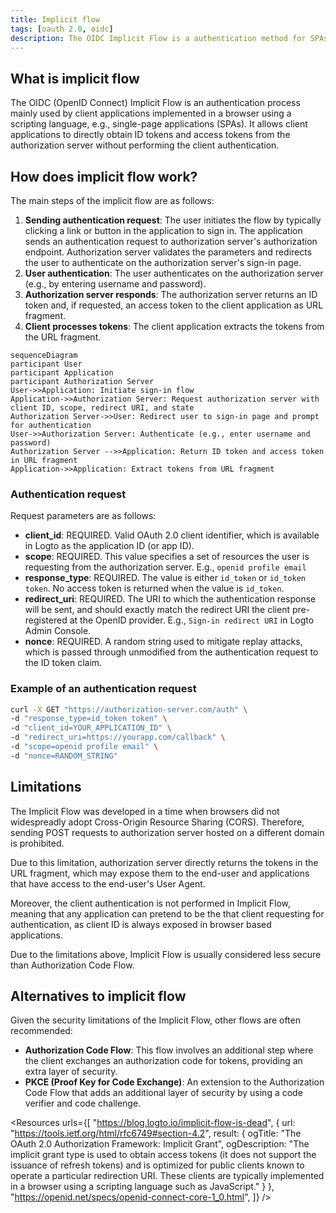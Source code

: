 ```yaml
---
title: Implicit flow
tags: [oauth 2.0, oidc]
description: The OIDC Implicit Flow is a authentication method for SPAs, enabling them to quickly receive tokens directly from the authorization server. While it simplifies the process by eliminating the need for a backend server, it comes with lower security due to token exposure in the URL.
---
```


## What is implicit flow

The OIDC (OpenID Connect) Implicit Flow is an authentication process mainly used by client applications implemented in a browser using a scripting language, e.g., single-page applications (SPAs). It allows client applications to directly obtain ID tokens and access tokens from the authorization server without performing the client authentication.

## How does implicit flow work?

The main steps of the implicit flow are as follows:

1. **Sending authentication request**: The user initiates the flow by typically clicking a link or button in the application to sign in. The application sends an authentication request to authorization server's authorization endpoint. Authorization server validates the parameters and redirects the user to authenticate on the authorization server's sign-in page.
2. **User authentication**: The user authenticates on the authorization server (e.g., by entering username and password).
3. **Authorization server responds**: The authorization server returns an ID token and, if requested, an access token to the client application as URL fragment.
4. **Client processes tokens**: The client application extracts the tokens from the URL fragment.

```mermaid
sequenceDiagram
participant User
participant Application
participant Authorization Server
User->>Application: Initiate sign-in flow
Application->>Authorization Server: Request authorization server with client ID, scope, redirect URI, and state
Authorization Server->>User: Redirect user to sign-in page and prompt for authentication
User->>Authorization Server: Authenticate (e.g., enter username and password)
Authorization Server -->>Application: Return ID token and access token in URL fragment
Application->>Application: Extract tokens from URL fragment
```

### Authentication request

Request parameters are as follows:
- **client_id**: REQUIRED. Valid OAuth 2.0 client identifier, which is available in Logto as the application ID (or app ID).
- **scope**: REQUIRED. This value specifies a set of resources the user is requesting from the authorization server. E.g., `openid profile email`
- **response_type**: REQUIRED. The value is either `id_token` or `id_token token`. No access token is returned when the value is `id_token`.
- **redirect_uri**: REQUIRED. The URI to which the authentication response will be sent, and should exactly match the redirect URI the client pre-registered at the OpenID provider. E.g., `Sign-in redirect URI` in Logto Admin Console.
- **nonce**: REQUIRED. A random string used to mitigate replay attacks, which is passed through unmodified from the authentication request to the ID token claim.

### Example of an authentication request

```bash
curl -X GET "https://authorization-server.com/auth" \
-d "response_type=id_token token" \
-d "client_id=YOUR_APPLICATION_ID" \
-d "redirect_uri=https://yourapp.com/callback" \
-d "scope=openid profile email" \
-d "nonce=RANDOM_STRING"
```

## Limitations

The Implicit Flow was developed in a time when browsers did not widespreadly adopt Cross-Origin Resource Sharing (CORS). Therefore, sending POST requests to authorization server hosted on a different domain is prohibited.

Due to this limitation, authorization server directly returns the tokens in the URL fragment, which may expose them to the end-user and applications that have access to the end-user's User Agent.

Moreover, the client authentication is not performed in Implicit Flow, meaning that any application can pretend to be the that client requesting for authentication, as client ID is always exposed in browser based applications.

Due to the limitations above, Implicit Flow is usually considered less secure than Authorization Code Flow.

## Alternatives to implicit flow

Given the security limitations of the Implicit Flow, other flows are often recommended:
- **Authorization Code Flow**: This flow involves an additional step where the client exchanges an authorization code for tokens, providing an extra layer of security.
- **PKCE (Proof Key for Code Exchange)**: An extension to the Authorization Code Flow that adds an additional layer of security by using a code verifier and code challenge.

<Resources
  urls={[
    "https://blog.logto.io/implicit-flow-is-dead",
    {
      url: "https://tools.ietf.org/html/rfc6749#section-4.2",
      result: {
        ogTitle: "The OAuth 2.0 Authorization Framework: Implicit Grant",
        ogDescription: "The implicit grant type is used to obtain access tokens (it does not support the issuance of refresh tokens) and is optimized for public clients known to operate a particular redirection URI. These clients are typically implemented in a browser using a scripting language such as JavaScript."
      }
    },
    "https://openid.net/specs/openid-connect-core-1_0.html",
  ]}
/>
